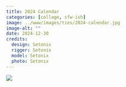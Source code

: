 ```yaml
---
title: 2024 Calendar
categories: [collage, sfw-ish]
image: ../www/images/ties/2024-calendar.jpg
image-alt: ""
date: 2024-12-30
credits: 
  design: Setonix
  rigger: Setonix
  model: Setonix
  photo: Setonix
---
```


![](../www/images/ties/2024-calendar.jpg)

